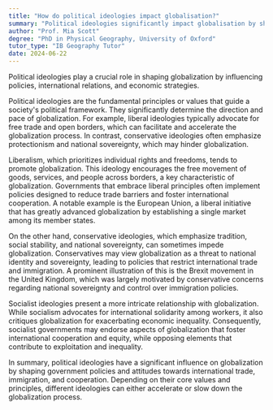 ```yaml
---
title: "How do political ideologies impact globalisation?"
summary: "Political ideologies significantly impact globalisation by shaping policies, international relations, and economic strategies."
author: "Prof. Mia Scott"
degree: "PhD in Physical Geography, University of Oxford"
tutor_type: "IB Geography Tutor"
date: 2024-06-22
---
```


Political ideologies play a crucial role in shaping globalization by influencing policies, international relations, and economic strategies.

Political ideologies are the fundamental principles or values that guide a society's political framework. They significantly determine the direction and pace of globalization. For example, liberal ideologies typically advocate for free trade and open borders, which can facilitate and accelerate the globalization process. In contrast, conservative ideologies often emphasize protectionism and national sovereignty, which may hinder globalization.

Liberalism, which prioritizes individual rights and freedoms, tends to promote globalization. This ideology encourages the free movement of goods, services, and people across borders, a key characteristic of globalization. Governments that embrace liberal principles often implement policies designed to reduce trade barriers and foster international cooperation. A notable example is the European Union, a liberal initiative that has greatly advanced globalization by establishing a single market among its member states.

On the other hand, conservative ideologies, which emphasize tradition, social stability, and national sovereignty, can sometimes impede globalization. Conservatives may view globalization as a threat to national identity and sovereignty, leading to policies that restrict international trade and immigration. A prominent illustration of this is the Brexit movement in the United Kingdom, which was largely motivated by conservative concerns regarding national sovereignty and control over immigration policies.

Socialist ideologies present a more intricate relationship with globalization. While socialism advocates for international solidarity among workers, it also critiques globalization for exacerbating economic inequality. Consequently, socialist governments may endorse aspects of globalization that foster international cooperation and equity, while opposing elements that contribute to exploitation and inequality.

In summary, political ideologies have a significant influence on globalization by shaping government policies and attitudes towards international trade, immigration, and cooperation. Depending on their core values and principles, different ideologies can either accelerate or slow down the globalization process.
    